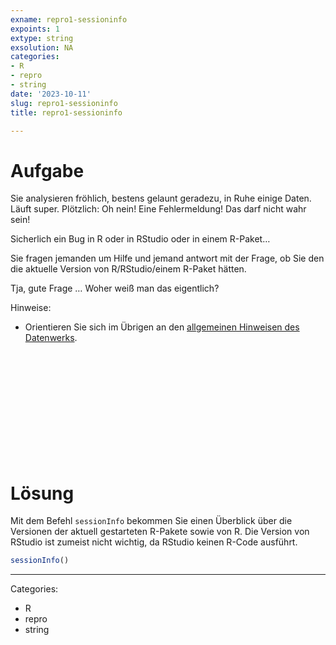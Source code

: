 ```yaml
---
exname: repro1-sessioninfo
expoints: 1
extype: string
exsolution: NA
categories:
- R
- repro
- string
date: '2023-10-11'
slug: repro1-sessioninfo
title: repro1-sessioninfo

---
```





# Aufgabe

Sie analysieren fröhlich, bestens gelaunt geradezu, in Ruhe einige Daten.
Läuft super.
Plötzlich: Oh nein! Eine Fehlermeldung! Das darf nicht wahr sein!

Sicherlich ein Bug in R oder in RStudio oder in einem R-Paket...

Sie fragen jemanden um Hilfe und jemand antwort mit der Frage, ob Sie den die aktuelle Version von R/RStudio/einem R-Paket hätten.

Tja, gute Frage ... Woher weiß man das eigentlich?


Hinweise:

- Orientieren Sie sich im Übrigen an den [allgemeinen Hinweisen des Datenwerks](https://datenwerk.netlify.app/hinweise).





</br>
</br>
</br>
</br>
</br>
</br>
</br>
</br>
</br>
</br>

# Lösung


Mit dem Befehl `sessionInfo` bekommen Sie einen Überblick über die Versionen der aktuell gestarteten R-Pakete sowie von R.
Die Version von RStudio ist zumeist nicht wichtig, da RStudio keinen R-Code ausführt.


```r
sessionInfo()
```




---

Categories: 

- R
- repro
- string

